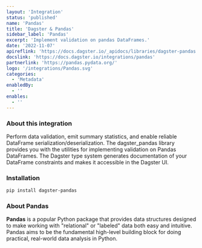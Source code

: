 ```yaml
---
layout: 'Integration'
status: 'published'
name: 'Pandas'
title: 'Dagster & Pandas'
sidebar_label: 'Pandas'
excerpt: 'Implement validation on pandas DataFrames.'
date: '2022-11-07'
apireflink: 'https://docs.dagster.io/_apidocs/libraries/dagster-pandas'
docslink: 'https://docs.dagster.io/integrations/pandas'
partnerlink: 'https://pandas.pydata.org/'
logo: '/integrations/Pandas.svg'
categories:
  - 'Metadata'
enabledBy:
  - ''
enables:
  - ''
---
```


### About this integration

Perform data validation, emit summary statistics, and enable reliable DataFrame serialization/deserialization. The dagster_pandas library provides you with the utilities for implementing validation on Pandas DataFrames. The Dagster type system generates documentation of your DataFrame constraints and makes it accessible in the Dagster UI.

### Installation

```bash
pip install dagster-pandas
```

### About Pandas

**Pandas** is a popular Python package that provides data structures designed to make working with "relational" or "labeled" data both easy and intuitive. Pandas aims to be the fundamental high-level building block for doing practical, real-world data analysis in Python.

